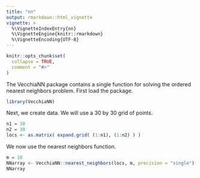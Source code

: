 ```yaml
---
title: "nn"
output: rmarkdown::html_vignette
vignette: >
  %\VignetteIndexEntry{nn}
  %\VignetteEngine{knitr::rmarkdown}
  %\VignetteEncoding{UTF-8}
---
```


```r
knitr::opts_chunk$set(
  collapse = TRUE,
  comment = "#>"
)
```

The VecchiaNN package contains a single function for solving the ordered nearest neighbors problem. First load the package.

```r
library(VecchiaNN)
```


Next, we create data. We will use a 30 by 30 grid of points.

```r
n1 = 30
n2 = 30
locs <- as.matrix( expand.grid( (1:n1), (1:n2) ) )
```

We now use the nearest neighbors function.

```r
m = 10
NNarray <- VecchiaNN::nearest_neighbors(locs, m, precision = "single")
NNarray
```
